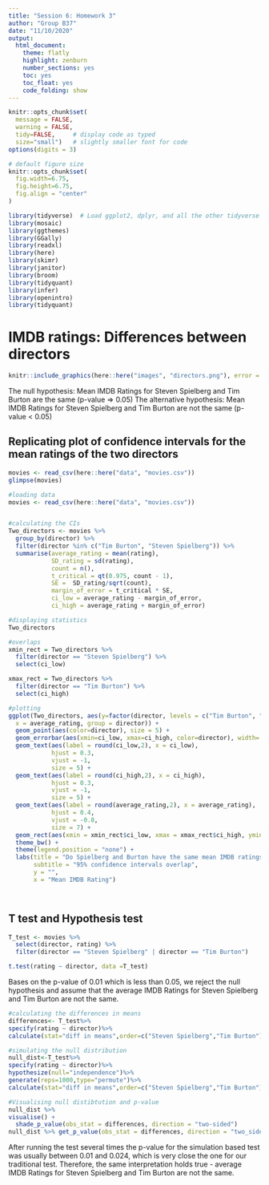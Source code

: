 ```yaml
---
title: "Session 6: Homework 3"
author: "Group B37"
date: "11/10/2020"
output:
  html_document:
    theme: flatly
    highlight: zenburn
    number_sections: yes
    toc: yes
    toc_float: yes
    code_folding: show
---
```



```r
knitr::opts_chunk$set(
  message = FALSE, 
  warning = FALSE, 
  tidy=FALSE,     # display code as typed
  size="small")   # slightly smaller font for code
options(digits = 3)

# default figure size
knitr::opts_chunk$set(
  fig.width=6.75, 
  fig.height=6.75,
  fig.align = "center"
)
```


```r
library(tidyverse)  # Load ggplot2, dplyr, and all the other tidyverse packages
library(mosaic)
library(ggthemes)
library(GGally)
library(readxl)
library(here)
library(skimr)
library(janitor)
library(broom)
library(tidyquant)
library(infer)
library(openintro)
library(tidyquant)
```


# IMDB ratings: Differences between directors

```r
knitr::include_graphics(here::here("images", "directors.png"), error = FALSE)
```
The null hypothesis: Mean IMDB Ratings for Steven Spielberg and Tim Burton are the same (p-value => 0.05)
\n The alternative hypothesis: Mean IMDB Ratings for Steven Spielberg and Tim Burton are not the same (p-value < 0.05)


## Replicating plot of confidence intervals for the mean ratings of the two directors

```r
movies <- read_csv(here::here("data", "movies.csv"))
glimpse(movies)
```


```r
#loading data
movies <- read_csv(here::here("data", "movies.csv"))


#calculating the CIs
Two_directors <- movies %>% 
  group_by(director) %>% 
  filter(director %in% c("Tim Burton", "Steven Spielberg")) %>% 
  summarise(average_rating = mean(rating), 
            SD_rating = sd(rating), 
            count = n(), 
            t_critical = qt(0.975, count - 1),
            SE =  SD_rating/sqrt(count),  
            margin_of_error = t_critical * SE, 
            ci_low = average_rating - margin_of_error,  
            ci_high = average_rating + margin_of_error) 

#displaying statistics
Two_directors

#overlaps
xmin_rect = Two_directors %>% 
  filter(director == "Steven Spielberg") %>% 
  select(ci_low)

xmax_rect = Two_directors %>% 
  filter(director == "Tim Burton") %>% 
  select(ci_high)

#plotting
ggplot(Two_directors, aes(y=factor(director, levels = c("Tim Burton", "Steven Spielberg")), 
  x = average_rating, group = director)) +
  geom_point(aes(color=director), size = 5) +
  geom_errorbar(aes(xmin=ci_low, xmax=ci_high, color=director), width=.1, size = 2) +
  geom_text(aes(label = round(ci_low,2), x = ci_low),
            hjust = 0.3, 
            vjust = -1, 
            size = 5) + 
  geom_text(aes(label = round(ci_high,2), x = ci_high), 
            hjust = 0.3, 
            vjust = -1, 
            size = 5) +
  geom_text(aes(label = round(average_rating,2), x = average_rating), 
            hjust = 0.4, 
            vjust = -0.8, 
            size = 7) + 
  geom_rect(aes(xmin = xmin_rect$ci_low, xmax = xmax_rect$ci_high, ymin = -Inf, ymax = Inf), alpha = 0.2) +
  theme_bw() +
  theme(legend.position = "none") +
  labs(title = "Do Spielberg and Burton have the same mean IMDB ratings?",
       subtitle = "95% confidence intervals overlap",
       y = "",
       x = "Mean IMDB Rating")




```

## T test and Hypothesis test

```r
T_test <- movies %>%
  select(director, rating) %>%
  filter(director == "Steven Spielberg" | director == "Tim Burton")

t.test(rating ~ director, data =T_test)
```
Bases on the p-value of 0.01 which is less than 0.05, we reject the null hypothesis and assume that the average IMDB Ratings for Steven Spielberg and Tim Burton are not the same.

```r
#calculating the differences in means
differences<- T_test%>%
specify(rating ~ director)%>%
calculate(stat="diff in means",order=c("Steven Spielberg","Tim Burton")) 

#simulating the null distribution
null_dist<-T_test%>%
specify(rating ~ director)%>%
hypothesize(null="independence")%>%
generate(reps=1000,type="permute")%>%
calculate(stat="diff in means",order=c("Steven Spielberg","Tim Burton"))

#Visualising null distibtution and p-value
null_dist %>% 
visualise() +
  shade_p_value(obs_stat = differences, direction = "two-sided") 
null_dist %>% get_p_value(obs_stat = differences, direction = "two_sided")
```

After running the test several times the p-value for the simulation based test was usually between 0.01 and 0.024, which is very close the one for our traditional test. Therefore, the same interpretation holds true - average IMDB Ratings for Steven Spielberg and Tim Burton are not the same.



